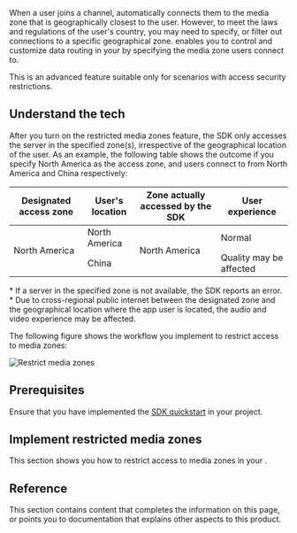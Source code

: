 
When a user joins a channel, <Vpd k="SDK" /> automatically connects them to the <Vg k="AGORA_BACKEND" /> media zone that is geographically closest to the user. However, to meet the laws and regulations of the user's country, you may need to specify, or filter out connections to a specific geographical zone. <Vg k="COMPANY" /> enables you to control and customize data routing in your <Vpl k="CLIENT" /> by specifying the <Vg k="AGORA_BACKEND" /> media zone users connect to.

<PlatformWrapper notAllowed="blueprint">

<Admonition title="information" type="info">
This is an advanced feature suitable only for scenarios with access security restrictions.
</Admonition>

## Understand the tech

After you turn on the restricted media zones feature, the SDK only accesses the <Vg k="COMPANY" /> server in the specified zone(s), irrespective of the geographical location of the user. As an example, the following table shows the outcome if you specify North America as the access zone, and users connect to <Vg k="AGORA_BACKEND" /> from North America and China respectively:

<table>
  <thead>
    <tr>
      <th>Designated access zone</th>
      <th>User's location</th>
      <th>Zone actually accessed by the SDK</th>
      <th>User experience</th>
    </tr>
  </thead>
  <tbody>
    <tr>
      <td rowspan="2">North America</td>
      <td>North America</td>
      <td rowspan="2">North America</td>
      <td>Normal</td>
    </tr>
    <tr>
      <td>China</td>
      <td>Quality may be affected</td>
    </tr>
  </tbody>
</table>

<Admonition title="information" type="info"> 
* If a server in the specified zone is not available, the SDK reports an error.
* Due to cross-regional public internet between the designated zone and the geographical location where the app user is located, the audio and video experience may be affected.
</Admonition>

The following figure shows the workflow you implement to restrict access to media zones:

![Restrict media zones](/images/video-sdk/restrict-media-zones.svg) 

## Prerequisites

Ensure that you have implemented the [SDK quickstart](../../video-calling/get-started/get-started-sdk) in your project.

## Implement restricted media zones
This section shows you how to restrict access to media zones in your <Vpl k="CLIENT" />.

<ProjectImplement/>

## Reference
This section contains content that completes the information on this page, or points you to documentation that explains other aspects to this product.

<Reference/>

</PlatformWrapper>

<PlatformWrapper platform="blueprint">
<NotAvailable />
</PlatformWrapper>